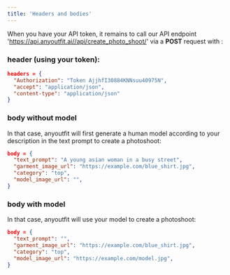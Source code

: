 ```yaml
---
title: 'Headers and bodies'
---
```


When you have your API token, it remains to call our API endpoint 'https://api.anyoutfit.ai//api/create_photo_shoot/' via a **POST** request with :
### header (using your token):

```json
headers = {
  "Authorization": "Token AjjhfI30884KNNsuu40975N",
  "accept": "application/json",
  "content-type": "application/json"
}
```
### body without model
In that case, anyoutfit will first generate a human model according to your description in the text prompt to create a photoshoot:
```json
body = {
  "text_prompt": "A young asian woman in a busy street",
  "garment_image_url": "https://example.com/blue_shirt.jpg",
  "category": "top",
  "model_image_url": "",
}
```
### body with model
In that case, anyoutfit will use your model to create a photoshoot:
```json
body = {
  "text_prompt": "",
  "garment_image_url": "https://example.com/blue_shirt.jpg",
  "category": "top",
  "model_image_url": "https://example.com/model.jpg",
}
```
